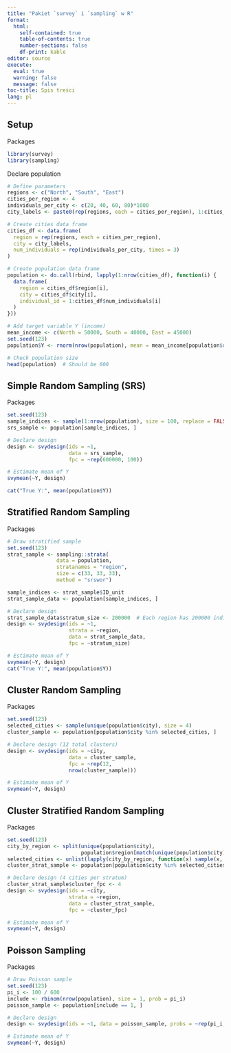 ```yaml
---
title: "Pakiet `survey` i `sampling` w R"
format: 
  html:
    self-contained: true
    table-of-contents: true
    number-sections: false
    df-print: kable
editor: source
execute: 
  eval: true
  warning: false
  message: false
toc-title: Spis treści
lang: pl
---
```


## Setup

Packages

```r
library(survey)
library(sampling)
```

Declare population

```r
# Define parameters
regions <- c("North", "South", "East")
cities_per_region <- 4
individuals_per_city <- c(20, 40, 60, 80)*1000
city_labels <- paste0(rep(regions, each = cities_per_region), 1:cities_per_region)

# Create cities data frame
cities_df <- data.frame(
  region = rep(regions, each = cities_per_region),
  city = city_labels,
  num_individuals = rep(individuals_per_city, times = 3)
)

# Create population data frame
population <- do.call(rbind, lapply(1:nrow(cities_df), function(i) {
  data.frame(
    region = cities_df$region[i],
    city = cities_df$city[i],
    individual_id = 1:cities_df$num_individuals[i]
  )
}))

# Add target variable Y (income)
mean_income <- c(North = 50000, South = 40000, East = 45000)
set.seed(123)
population$Y <- rnorm(nrow(population), mean = mean_income[population$region], sd = 10000)

# Check population size
head(population)  # Should be 600
```

## Simple Random Sampling (SRS)

Packages

```r
set.seed(123)
sample_indices <- sample(1:nrow(population), size = 100, replace = FALSE)
srs_sample <- population[sample_indices, ]

# Declare design
design <- svydesign(ids = ~1, 
                    data = srs_sample, 
                    fpc = ~rep(600000, 100))

# Estimate mean of Y
svymean(~Y, design)

cat("True Y:", mean(population$Y))
```

## Stratified Random Sampling

Packages

```r
# Draw stratified sample
set.seed(123)
strat_sample <- sampling::strata(
                data = population, 
                stratanames = "region", 
                size = c(33, 33, 33), 
                method = "srswor")

sample_indices <- strat_sample$ID_unit
strat_sample_data <- population[sample_indices, ]

# Declare design
strat_sample_data$stratum_size <- 200000  # Each region has 200000 individuals
design <- svydesign(ids = ~1, 
                    strata = ~region, 
                    data = strat_sample_data, 
                    fpc = ~stratum_size)

# Estimate mean of Y
svymean(~Y, design)
cat("True Y:", mean(population$Y))
```

## Cluster Random Sampling

Packages

```r
set.seed(123)
selected_cities <- sample(unique(population$city), size = 4)
cluster_sample <- population[population$city %in% selected_cities, ]

# Declare design (12 total clusters)
design <- svydesign(ids = ~city, 
                    data = cluster_sample, 
                    fpc = ~rep(12, 
                    nrow(cluster_sample)))

# Estimate mean of Y
svymean(~Y, design)
```

## Cluster Stratified Random Sampling

Packages

```r
set.seed(123)
city_by_region <- split(unique(population$city), 
                        population$region[match(unique(population$city), population$city)])
selected_cities <- unlist(lapply(city_by_region, function(x) sample(x, size = 2)))
cluster_strat_sample <- population[population$city %in% selected_cities, ]

# Declare design (4 cities per stratum)
cluster_strat_sample$cluster_fpc <- 4
design <- svydesign(ids = ~city, 
                    strata = ~region, 
                    data = cluster_strat_sample, 
                    fpc = ~cluster_fpc)

# Estimate mean of Y
svymean(~Y, design)
```

## Poisson Sampling

Packages

```r
# Draw Poisson sample
set.seed(123)
pi_i <- 100 / 600
include <- rbinom(nrow(population), size = 1, prob = pi_i)
poisson_sample <- population[include == 1, ]

# Declare design
design <- svydesign(ids = ~1, data = poisson_sample, probs = ~rep(pi_i, nrow(poisson_sample)))

# Estimate mean of Y
svymean(~Y, design)
```
